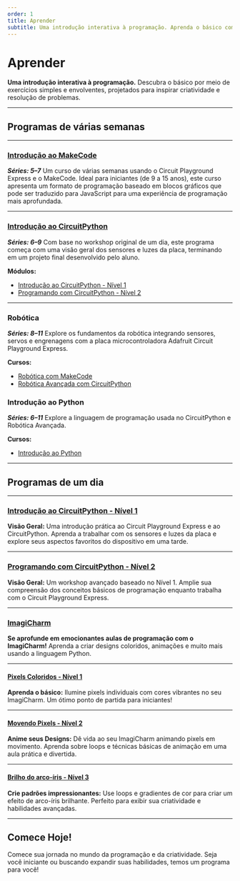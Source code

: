 ```yaml
---
order: 1
title: Aprender
subtitle: Uma introdução interativa à programação. Aprenda o básico com exercícios simples e inspiradores.
---
```


# Aprender

**Uma introdução interativa à programação.**
Descubra o básico por meio de exercícios simples e envolventes, projetados para inspirar criatividade e resolução de problemas.

---

## Programas de várias semanas

---

### [Introdução ao MakeCode](/exercises/pt-BR/makecode/intro)

**_Séries: 5–7_**
Um curso de várias semanas usando o Circuit Playground Express e o MakeCode. Ideal para iniciantes (de 9 a 15 anos), este curso apresenta um formato de programação baseado em blocos gráficos que pode ser traduzido para JavaScript para uma experiência de programação mais aprofundada.

---

### [Introdução ao CircuitPython](/exercises/pt-BR/circuitpython)

**_Séries: 6–9_**
Com base no workshop original de um dia, este programa começa com uma visão geral dos sensores e luzes da placa, terminando em um projeto final desenvolvido pelo aluno.

**Módulos:**

- [Introdução ao CircuitPython - Nível 1](/exercises/pt-BR/circuitpython/level-1/)
- [Programando com CircuitPython - Nível 2](/exercises/pt-BR/circuitpython/level-2)

---

### Robótica

**_Séries: 8–11_**
Explore os fundamentos da robótica integrando sensores, servos e engrenagens com a placa microcontroladora Adafruit Circuit Playground Express.

**Cursos:**

- [Robótica com MakeCode](/exercises/pt-BR/makecode/robotics)
- [Robótica Avançada com CircuitPython](/exercises/pt-BR/circuitpython/robotics)

### Introdução ao Python

**_Séries: 6–11_**
Explore a linguagem de programação usada no CircuitPython e Robótica Avançada.

**Cursos:**

- [Introdução ao Python](/exercises/pt-BR/python)

---

## Programas de um dia

---

### [Introdução ao CircuitPython - Nível 1](/exercises/pt-BR/circuitpython/level-1/)

**Visão Geral:**
Uma introdução prática ao Circuit Playground Express e ao CircuitPython. Aprenda a trabalhar com os sensores e luzes da placa e explore seus aspectos favoritos do dispositivo em uma tarde.

---

### [Programando com CircuitPython - Nível 2](/exercises/pt-BR/circuitpython/level-2)

**Visão Geral:**
Um workshop avançado baseado no Nível 1. Amplie sua compreensão dos conceitos básicos de programação enquanto trabalha com o Circuit Playground Express.

---

### [ImagiCharm](/exercises/pt-BR/imagicharm)

**Se aprofunde em emocionantes aulas de programação com o ImagiCharm!**
Aprenda a criar designs coloridos, animações e muito mais usando a linguagem Python.

---

#### [Pixels Coloridos - Nível 1](/exercises/pt-BR/imagicharm/level-1)

**Aprenda o básico:**
Ilumine pixels individuais com cores vibrantes no seu ImagiCharm. Um ótimo ponto de partida para iniciantes!

---

#### [Movendo Pixels - Nível 2](/exercises/pt-BR/imagicharm/level-2)

**Anime seus Designs:**
Dê vida ao seu ImagiCharm animando pixels em movimento. Aprenda sobre loops e técnicas básicas de animação em uma aula prática e divertida.

---

#### [Brilho do arco-íris - Nível 3](/exercises/pt-BR/imagicharm/level-3)

**Crie padrões impressionantes:**
Use loops e gradientes de cor para criar um efeito de arco-íris brilhante. Perfeito para exibir sua criatividade e habilidades avançadas.

---

## Comece Hoje!

Comece sua jornada no mundo da programação e da criatividade. Seja você iniciante ou buscando expandir suas habilidades, temos um programa para você!